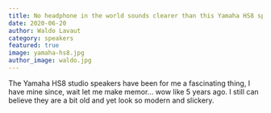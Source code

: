 ```yaml
---
title: No headphone in the world sounds clearer than this Yamaha HS8 speakers!
date: 2020-06-20
author: Waldo Lavaut
category: speakers
featured: true
image: yamaha-hs8.jpg
author_image: waldo.jpg
---
```


The Yamaha HS8 studio speakers have been for me a fascinating thing, I have mine since, wait let me make memor... wow like 5 years ago. I still can believe they are a bit old and yet look so modern and slickery.